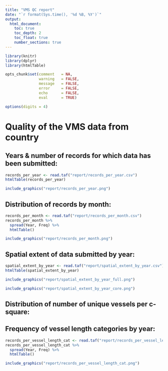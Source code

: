```yaml
---
title: "VMS QC report"
date: "`r format(Sys.time(), '%d %B, %Y')`"
output:
  html_document:
    toc: true
    toc_depth: 2
    toc_float: true
    number_sections: true
---
```


```r
library(knitr)
library(dplyr)
library(htmlTable)

opts_chunk$set(comment   = NA,
               warning   = FALSE,
               message   = FALSE,
               error     = FALSE,
               echo      = FALSE,
               eval      = TRUE)

options(digits = 4)
```

<!------------------------------------------------------------------------------
Tables & Figures VMS
---------------------------------------------------------------------------- -->

# Quality of the VMS data from country

## Years & number of records for which data has been submitted:

```r
records_per_year <- read.taf("report/records_per_year.csv")
htmlTable(records_per_year)
```

```r
include_graphics("report/records_per_year.png")
```

## Distribution of records by month:

```r
records_per_month <- read.taf("report/records_per_month.csv")
records_per_month %>%
  spread(Year, Freq) %>%
  htmlTable()
```

```r
include_graphics("report/records_per_month.png")
```

## Spatial extent of data submitted by year:
```r
spatial_extent_by_year <- read.taf("report/spatial_extent_by_year.csv")
htmlTable(spatial_extent_by_year)
```

```r
include_graphics("report/spatial_extent_by_year_full.png")
```

```r
include_graphics("report/spatial_extent_by_year_core.png")
```

## Distribution of number of unique vessels per c-square:

## Frequency of vessel length categories by year:

```r
records_per_vessel_length_cat <- read.taf("report/records_per_vessel_length_cat.csv")
records_per_vessel_length_cat %>%
  spread(Year, Freq) %>%
  htmlTable()
```

```r
include_graphics("report/records_per_vessel_length_cat.png")
```
